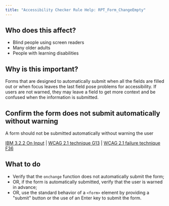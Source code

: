 ```yaml
---
title: "Accessibility Checker Rule Help: RPT_Form_ChangeEmpty"
---
```


<div className="toolHelp">
<Row>
<Column colLg={5} colMd={3} colSm={4} className="toolLeft">

## Who does this affect?

* Blind people using screen readers
* Many older adults
* People with learning disabilities

## Why is this important?

Forms that are designed to automatically submit when all the fields are filled out or when focus leaves the last field pose problems for accessibility. If users are not warned, they may leave a field to get more context and be confused when the information is submitted. 

</Column>
<Column colLg={11} colMd={5} colSm={4} className="toolMain">

<div id="locLevel"></div>

## Confirm the form does not submit automatically without warning
A form should not be submitted automatically without warning the user

[IBM 3.2.2 On Input](http://www.ibm.com/able/guidelines/ci162/on_input.html) | [WCAG 2.1 technique G13](https://www.w3.org/WAI/WCAG21/Techniques/general/G13) | [WCAG 2.1 failure technique F36](https://www.w3.org/WAI/WCAG21/Techniques/failures/F36)

<div id="locSnippet"></div>

## What to do

* Verify that the `onchange` function does not automatically submit the form;
* OR, if the form is automatically submitted, verify that the user is warned in advance;
* OR, use the standard behavior of a `<form>` element by providing a "submit" button or the use of an Enter key to submit the form.


</Column>
</Row>
</div>

